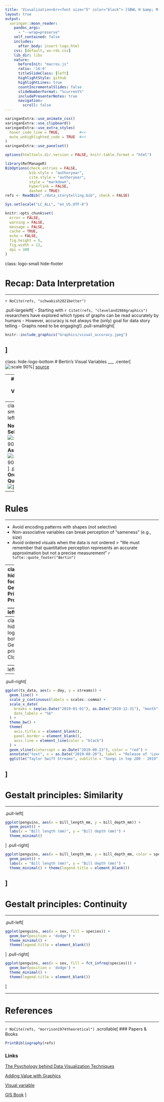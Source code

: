 ```yaml
---
title: 'Visualization<br><font size="5" color="black"> [SBWL H &amp; M: Data-based Storytelling](https://danielw2904.github.io/data-based-storytelling/)</font>'
layout: true
output:
  xaringan::moon_reader:
    pandoc_args: 
      - "--wrap=preserve"
    self_contained: false 
    includes:
      after_body: insert-logo.html
    css: [default, wu-rds.css]
    lib_dir: libs
    nature:
      beforeInit: "macros.js"
      ratio: '16:9'
      titleSlideClass: [left]
      highlightStyle: github
      highlightLines: true
      countIncrementalSlides: false
      slideNumberFormat: "%current%"
      includePresenterNotes: true
      navigation:
        scroll: false
---
```


```r
xaringanExtra::use_animate_css()
xaringanExtra::use_clipboard()
xaringanExtra::use_extra_styles(
  hover_code_line = TRUE,         #<<
  mute_unhighlighted_code = TRUE  #<<
)
xaringanExtra::use_panelset()
```

```r
options(htmltools.dir.version = FALSE, knitr.table.format = "html")
```

```r
library(RefManageR)
BibOptions(check.entries = FALSE,
           bib.style = "authoryear",
           cite.style = "authoryear",
           style = "markdown",
           hyperlink = FALSE,
           dashed = TRUE)
refs <- ReadBib("./data_storytelling.bib", check = FALSE)
```

```r
Sys.setlocale("LC_ALL", "en_US.UTF-8")
```

```r
knitr::opts_chunk$set(
  error = FALSE,
  warning = FALSE,
  message = FALSE,
  cache = TRUE,
  echo = FALSE,
  fig.height = 5,
  fig.width = 12,
  dpi = 300
)
```


class: logo-small hide-footer

# Recap: Data Interpretation
___
`r NoCite(refs, "schwabish2021better")`

.pull-largeleft[
- Starting with `r Citet(refs, "cleveland1984graphics")` researchers have explored which types of graphs can be read accurately by humans
- However, accuracy is not always the (only) goal for data story telling
- Graphs need to be engaging!
]
.pull-smallright[
```r
knitr::include_graphics("Graphics/visual_accuracy.jpeg")
```
]
---
class: hide-logo-bottom
# Bertin's Visual Variables 
___
.center[
![:scale 90%](Graphics/visual_variables.png)
]
[source](https://towardsdatascience.com/the-psychology-behind-data-visualization-techniques-68ef12865720)

---
# Bertin's Visual Variables
___

- **Selective**: easy to distinguish categories of symbols <br> e.g., red dots, blue dots but not shape
- **Associative**: no difference in importance/ does not change visibility <br> e.g., red dots, blue dots
- **Ordered**: Shows an ordering <br> e.g., large dot, small dot but not shape
- **Quantitative**: Can express ratios <br> large dot, small dot 
---
class: logo-small
.pull-left[

**Not Selective**
![:scale 90%](Graphics/shape_visual.png)
**Associative**
![:scale 90%](Graphics/associative.png)
]
.pull-right[
**Ordered**
![](Graphics/ordered.png)
**Quantitative**
![](Graphics/size_quantitative.png)
]
[source](https://www.axismaps.com/guide/visual-variables)
---
# Rules
___

- Avoid encoding patterns with shapes (not selective)
- Non-associative variables can break perception of "sameness" (e.g., size)
- Avoid ordered visuals when the data is not ordered
> “We must remember that quantitative perception represents an accurate approximation but not a precise measurement”
`r tufte::quote_footer("Bertin")`

---
class: hide-footer
# Gestalt Principles: Proximity
___
.pull-left[
```r
library(palmerpenguins)
library(tidyverse)
ggplot(penguins, aes(x = species, fill = fct_infreq(sex))) + 
  geom_bar(position = 'dodge') +
  theme_minimal()+
  theme(legend.title = element_blank())
```
]
.pull-right[
```r
ggplot(penguins, aes(x = sex, fill = fct_infreq(species))) + 
  geom_bar(position = 'dodge') +
  theme_minimal() +
  theme(legend.title = element_blank())
```
]
???
Proximity is primary grouping aesthetic
---
class: hide-logo-bottom
# Gestalt principles: Closure
___
.pull-left[
```r
options(scipen = 99999)
charts <- read_csv("charts_global_at.csv")
ts <- str_detect(tolower(charts$artistName), "taylor swift")
charts_ts <- charts[ts, ]
ts_data <- filter(charts_ts, format(day, "%Y") == "2019" & region == "global") %>%
  group_by(day) %>%
  mutate(streams = sum(streams))
ts_data_missing <- ts_data
ts_data_missing$streams[ts_data_missing$day >= as.Date("2019-08-20") & ts_data_missing$day <= as.Date("2019-09-20")] <- NA
ggplot(ts_data_missing, aes(x = day, y = streams)) +
  geom_line() +
  scale_y_continuous(labels = scales::comma) +
  scale_x_date(
    breaks = seq(as.Date("2019-01-01"), as.Date("2019-12-31"), "month"),
    date_labels = "%b"
  ) +
  theme_bw() +
  theme(
    axis.title.x = element_blank(),
    panel.border = element_blank(),
    axis.line = element_line(color = "black")
  ) +
  scale_y_continuous(labels = scales::comma) +
  ggtitle("Taylor Swift Streams", subtitle = "Songs in top 200 - 2019")
```
]
--
.pull-right[
```r
ggplot(ts_data, aes(x = day, y = streams)) +
  geom_line() +
  scale_y_continuous(labels = scales::comma) +
  scale_x_date(
    breaks = seq(as.Date("2019-01-01"), as.Date("2019-12-31"), "month"),
    date_labels = "%b"
  ) +
  theme_bw() +
  theme(
    axis.title.x = element_blank(),
    panel.border = element_blank(),
    axis.line = element_line(color = "black")
  ) +
  geom_vline(xintercept = as.Date("2019-08-23"), color = "red") +
  annotate("text", x = as.Date("2019-08-20"), label = "Release of 'Lover'", y = 41500000, colour = "red", hjust=1) +
  ggtitle("Taylor Swift Streams", subtitle = "Songs in top 200 - 2019")
```
]
---
# Gestalt principles: Similarity
___

.pull-left[
```r
ggplot(penguins, aes(x = bill_length_mm, y = bill_depth_mm)) + 
  geom_point() +
  labs(x = "Bill length (mm)", y = "Bill depth (mm)") +
  theme_minimal()
```
]
.pull-right[
```r
ggplot(penguins, aes(x = bill_length_mm, y = bill_depth_mm, color = species)) + 
  geom_point() +
  labs(x = "Bill length (mm)", y = "Bill depth (mm)") +
  theme_minimal() + theme(legend.title = element_blank())
```
]
---
# Gestalt principles: Continuity
___

.pull-left[
```r
ggplot(penguins, aes(x = sex, fill = species)) + 
  geom_bar(position = 'dodge') +
  theme_minimal() +
  theme(legend.title = element_blank())
```
]
.pull-right[
```r
ggplot(penguins, aes(x = sex, fill = fct_infreq(species))) + 
  geom_bar(position = 'dodge') +
  theme_minimal() +
  theme(legend.title = element_blank())
```
]


---
# References
___
`r NoCite(refs, "morrison1974theoretical")`
.scrollable[
### Papers & Books

```r
PrintBibliography(refs)
```

### Links

[The Psychology behind Data Visualization Techniques](https://towardsdatascience.com/the-psychology-behind-data-visualization-techniques-68ef12865720)

[Adding Value with Graphics](https://www.cedricscherer.com/slides/BiB_2022_EffectiveDataCommunication.pdf)

[Visual variable](http://wiki.gis.com/wiki/index.php/Visual_variable)

[GIS Book](https://volaya.github.io/gis-book/en/Visualization.html)
]